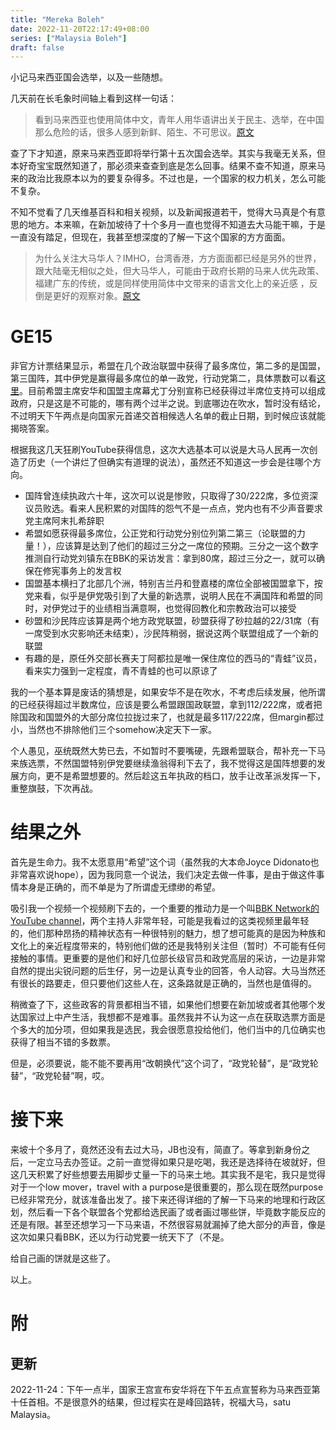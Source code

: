 ```yaml
---
title: "Mereka Boleh"
date: 2022-11-20T22:17:49+08:00
series: ["Malaysia Boleh"]
draft: false
---
```


小记马来西亚国会选举，以及一些随想。

几天前在长毛象时间轴上看到这样一句话：

> 看到马来西亚也使用简体中文，青年人用华语讲出关于民主、选举，在中国那么危险的话，很多人感到新鲜、陌生、不可思议。[原文](https://m.cmx.im/web/@lola@liker.social/109356745160188243)

查了下才知道，原来马来西亚即将举行第十五次国会选举。其实与我毫无关系，但本好奇宝宝既然知道了，那必须来查查到底是怎么回事。结果不查不知道，原来马来的政治比我原本以为的要复杂得多。不过也是，一个国家的权力机关，怎么可能不复杂。

不知不觉看了几天维基百科和相关视频，以及新闻报道若干，觉得大马真是个有意思的地方。本来嘛，在新加坡待了十个多月一直也觉得不知道去大马能干嘛，于是一直没有踏足，但现在，我甚至想深度的了解一下这个国家的方方面面。
> 为什么关注大马华人？IMHO，台湾香港，方方面面都已经是另外的世界，跟大陆毫无相似之处，但大马华人，可能由于政府长期的马来人优先政策、福建广东的传统，或是同样使用简体中文带来的语言文化上的亲近感 ，反倒是更好的观察对象。[原文](https://m.cmx.im/web/@xytangme/109368105580199522)


# GE15

非官方计票结果显示，希盟在几个政治联盟中获得了最多席位，第二多的是国盟，第三国阵，其中伊党是赢得最多席位的单一政党，行动党第二，具体票数可以看[这里](https://live.malaysiakini.com/ge15/zh)。目前希盟主席安华和国盟主席幕尤丁分别宣称已经获得过半席位支持可以组成政府，只是这是不可能的，哪有两个过半之说。到底哪边在吹水，暂时没有结论，不过明天下午两点是向国家元首递交首相候选人名单的截止日期，到时候应该就能揭晓答案。

根据我这几天狂刷YouTube获得信息，这次大选基本可以说是大马人民再一次创造了历史（一个讲烂了但确实有道理的说法），虽然还不知道这一步会是往哪个方向。

- 国阵曾连续执政六十年，这次可以说是惨败，只取得了30/222席，多位资深议员败选。看来人民积累的对国阵的怨气不是一点点，党内也有不少声音要求党主席阿末扎希辞职
- 希盟如愿获得最多席位，公正党和行动党分别位列第二第三（论联盟的力量！），应该算是达到了他们的超过三分之一席位的预期。三分之一这个数字推测自行动党刘镇东在BBK的采访发言：拿到80席，超过三分之一，就可以确保在修宪事务上的发言权
- 国盟基本横扫了北部几个洲，特别吉兰丹和登嘉楼的席位全部被国盟拿下，按党来看，似乎是伊党吸引到了大量的新选票，说明人民在不满国阵和希盟的同时，对伊党过于的业绩相当满意啊，也觉得回教化和宗教政治可以接受
- 砂盟和沙民阵应该算是两个地方政党联盟，砂盟获得了砂拉越的22/31席（有一席受到水灾影响还未结束），沙民阵稍弱，据说这两个联盟组成了一个新的联盟
- 有趣的是，原任外交部长赛夫丁阿都拉是唯一保住席位的西马的“青蛙”议员，看来实力强到一定程度，青不青蛙的也可以原谅了

我的一个基本算是废话的猜想是，如果安华不是在吹水，不考虑后续发展，他所谓的已经获得超过半数席位，应该是要么希盟跟国政联盟，拿到112/222席，或者把除国政和国盟外的大部分席位拉拢过来了，也就是最多117/222席，但margin都过小，当然也不排除他们三个somehow决定天下一家。

个人愚见，巫统既然大势已去，不如暂时不要嘴硬，先跟希盟联合，帮补充一下马来族选票，不然国盟特别伊党要继续渔翁得利下去了，我不觉得这是国阵想要的发展方向，更不是希盟想要的。然后趁这五年执政的档口，放手让改革派发挥一下，重整旗鼓，下次再战。

# 结果之外

首先是生命力。我不太愿意用“希望”这个词（虽然我的大本命Joyce Didonato也非常喜欢说hope），因为我同意一个说法，我们决定去做一件事，是由于做这件事情本身是正确的，而不单是为了所谓虚无缥缈的希望。

吸引我一个视频一个视频刷下去的，一个重要的推动力是一个叫[BBK Network的YouTube channel](https://www.youtube.com/c/BBKNetwork)，两个主持人非常年轻，可能是我看过的这类视频里最年轻的，他们那种昂扬的精神状态有一种很特别的魅力，想了想可能真的是因为种族和文化上的亲近程度带来的，特别他们做的还是我特别关注但（暂时）不可能有任何接触的事情。更重要的是他们和好几位部长级官员和政党高层的采访，一边是非常自然的提出尖锐问题的后生仔，另一边是认真专业的回答，令人动容。大马当然还有很长的路要走，但只要他们这些人在，这条路就是正确的，当然也是值得的。

稍微查了下，这些政客的背景都相当不错，如果他们想要在新加坡或者其他哪个发达国家过上中产生活，我想都不是难事。虽然我并不认为这一点在获取选票方面是个多大的加分项，但如果我是选民，我会很愿意投给他们，他们当中的几位确实也获得了相当不错的多数票。

但是，必须要说，能不能不要再用“改朝换代”这个词了，“政党轮替”，是“政党轮替”，“政党轮替”啊，哎。

# 接下来

来坡十个多月了，竟然还没有去过大马，JB也没有，简直了。等拿到新身份之后，一定立马去办签证。之前一直觉得如果只是吃喝，我还是选择待在坡就好，但这几天积累了好些想要去用脚步丈量一下的马来土地。其实我不是宅，我只是觉得对于一个low mover，travel with a purpose是很重要的，那么现在既然purpose已经非常充分，就该准备出发了。接下来还得详细的了解一下马来的地理和行政区划，然后看一下各个联盟各个党都给选民画了或者画过哪些饼，毕竟数字能反应的还是有限。甚至还想学习一下马来语，不然很容易就漏掉了绝大部分的声音，像是这次如果只看BBK，还以为行动党要一统天下了（不是。

给自己画的饼就是这些了。

以上。

# 附

## 更新

2022-11-24：下午一点半，国家王宫宣布安华将在下午五点宣誓称为马来西亚第十任首相。不是很意外的结果，但过程实在是峰回路转，祝福大马，satu Malaysia。
